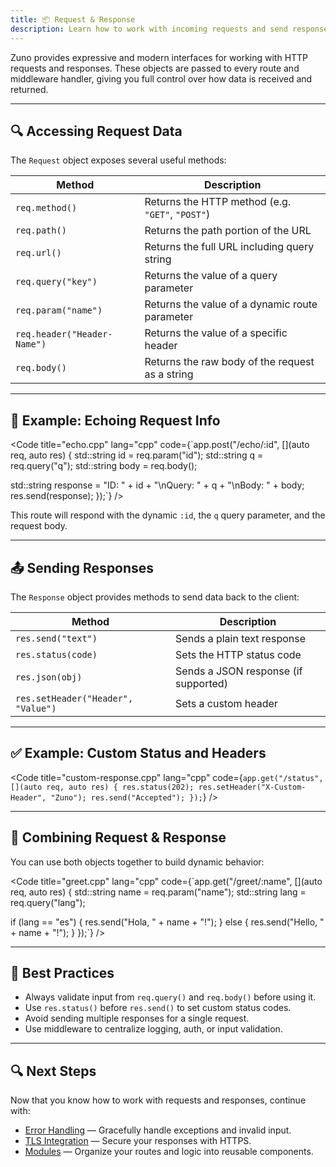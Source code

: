 ```yaml
---
title: 📦 Request & Response
description: Learn how to work with incoming requests and send responses in Zuno.
---
```



Zuno provides expressive and modern interfaces for working with HTTP requests and responses. These objects are passed to every route and middleware handler, giving you full control over how data is received and returned.

---

## 🔍 Accessing Request Data

The `Request` object exposes several useful methods:

| Method | Description |
|--------|-------------|
| `req.method()` | Returns the HTTP method (e.g. `"GET"`, `"POST"`) |
| `req.path()` | Returns the path portion of the URL |
| `req.url()` | Returns the full URL including query string |
| `req.query("key")` | Returns the value of a query parameter |
| `req.param("name")` | Returns the value of a dynamic route parameter |
| `req.header("Header-Name")` | Returns the value of a specific header |
| `req.body()` | Returns the raw body of the request as a string |

---

## 🧪 Example: Echoing Request Info

<Code title="echo.cpp" lang="cpp" code={`app.post("/echo/:id", [](auto req, auto res) {
  std::string id = req.param("id");
  std::string q = req.query("q");
  std::string body = req.body();

  std::string response = "ID: " + id + "\\nQuery: " + q + "\\nBody: " + body;
  res.send(response);
});`} />

This route will respond with the dynamic `:id`, the `q` query parameter, and the request body.

---

## 📤 Sending Responses

The `Response` object provides methods to send data back to the client:

| Method | Description |
|--------|-------------|
| `res.send("text")` | Sends a plain text response |
| `res.status(code)` | Sets the HTTP status code |
| `res.json(obj)` | Sends a JSON response (if supported) |
| `res.setHeader("Header", "Value")` | Sets a custom header |

---

## ✅ Example: Custom Status and Headers

<Code title="custom-response.cpp" lang="cpp" code={`app.get("/status", [](auto req, auto res) {
  res.status(202);
  res.setHeader("X-Custom-Header", "Zuno");
  res.send("Accepted");
});`} />

---

## 🧠 Combining Request & Response

You can use both objects together to build dynamic behavior:

<Code title="greet.cpp" lang="cpp" code={`app.get("/greet/:name", [](auto req, auto res) {
  std::string name = req.param("name");
  std::string lang = req.query("lang");

  if (lang == "es") {
    res.send("Hola, " + name + "!");
  } else {
    res.send("Hello, " + name + "!");
  }
});`} />

---

## 🧰 Best Practices

- Always validate input from `req.query()` and `req.body()` before using it.
- Use `res.status()` before `res.send()` to set custom status codes.
- Avoid sending multiple responses for a single request.
- Use middleware to centralize logging, auth, or input validation.

---

## 🔍 Next Steps

Now that you know how to work with requests and responses, continue with:

- [Error Handling](/error-handling) — Gracefully handle exceptions and invalid input.
- [TLS Integration](/tls) — Secure your responses with HTTPS.
- [Modules](/modules) — Organize your routes and logic into reusable components.
